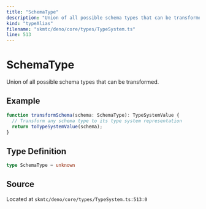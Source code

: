 ```yaml
---
title: "SchemaType"
description: "Union of all possible schema types that can be transformed."
kind: "typeAlias"
filename: "skmtc/deno/core/types/TypeSystem.ts"
line: 513
---
```


# SchemaType

Union of all possible schema types that can be transformed.


## Example

```typescript
function transformSchema(schema: SchemaType): TypeSystemValue {
  // Transform any schema type to its type system representation
  return toTypeSystemValue(schema);
}
```

## Type Definition

```typescript
type SchemaType = unknown
```

## Source

Located at `skmtc/deno/core/types/TypeSystem.ts:513:0`
